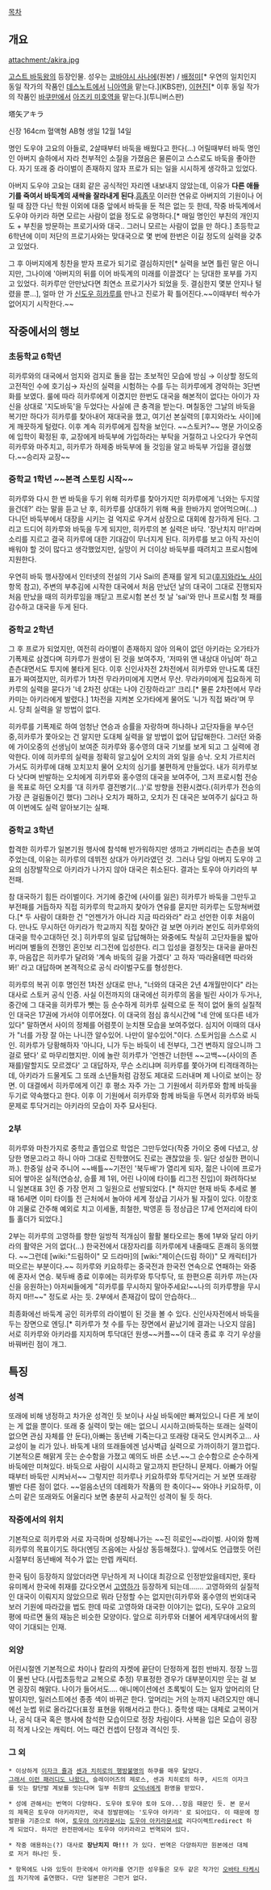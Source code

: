 [[목차]]
== 개요 ==
attachment:/akira.jpg

[[고스트 바둑왕]]의 등장인물. 성우는 [[코바야시 사나에]](원본) / [[배정미]][* 우연의 일치인지 동일 작가의 작품인 [[데스노트]]에서 [[니아]]역을 맡는다.](KBS판), [[이현진]][* 이후 동일 작가의 작품인 [[바쿠만]]에서 [[아즈키 미호]]역을 맡는다.](투니버스판)

塔矢アキラ

신장 164cm
혈액형 AB형
생일 12월 14일

명인 도우야 고요의 아들로, 2살때부터 바둑을 배웠다고 한다(...) 어릴때부터 바둑 명인인 아버지 슬하에서 자라 천부적인 소질을 가졌음은 물론이고 스스로도 바둑을 좋아한다. 자기 또래 중 라이벌이 존재하지 않자 프로가 되는 일을 시시하게 생각하고 있었다. 

아버지 도우야 고요는 대회 같은 공식적인 자리엔  내보내지 않았는데, 이유가 '''다른 애들 기를 죽여서 바둑계의 새싹을 잘라내게 된다'''.[[흠좀무]] 이러한 연유로 아버지의 기원이나 어릴 때 잠깐 다닌 학원 이외에 대중 앞에서 바둑을 둔 적은 없는 듯 한데, 작중 바둑계에서 도우야 아키라 하면 모르는 사람이 없을 정도로 유명하다.[* 매일 명인인 부친의 개인지도 + 부친을 방문하는 프로기사와 대국.. 그러니 모르는 사람이 없을 만 하다.] 초등학교 6학년에 이미 저단의 프로기사와는 맞대국으로 몇 번에 한번은 이길 정도의 실력을 갖추고 있었다.

그 후 아버지에게 칭찬을 받자 프로가 되기로 결심하지만[* 실력을 보면 틀린 말은 아니지만, 그나이에 '아버지의 뒤를 이어 바둑계의 미래를 이끌겠다' 는 당대한 포부를 가지고 있었다. 히카루만 안만났다면 최연소 프로기사가 되었을 듯. 결심한지 몇분 안지나 털렸을 뿐...], 얼마 안 가 [[신도우 히카루]]를 만나고 진로가 확 틀어진다.~~이때부터 싹수가 없어지기 시작한다.~~


== 작중에서의 행보 ==
 
=== 초등학교 6학년  ===

히카루와의 대국에서 엄지와 검지로 돌을 잡는 초보적인 모습에 방심 → 이상할 정도의 고전적인 수에 호기심→ 자신의 실력을 시험하는 수를 두는 히카루에게 경악하는 3단변화를 보였다. 
룰에 따라 히카루에게 이겼지만 한번도 대국을 해본적이 없다는 아이가 자신을 상대로 '지도바둑'을 두었다는 사실에 큰 충격을 받는다. 며칠동안 그날의 바둑을 복기만 하다가 히카루를 찾아내어 재대국을 했고, 여기선 본실력의 [후지와라노 사이]에게 깨끗하게 털렸다. 이후 계속 히카루에게 집착을 보인다. ~~스토커?~~ 명문 가이오중에 입학이 확정된 후, 교장에게 바둑부에 가입하라는 부탁을 거절하고 나오다가 우연히 히카루와 마주치고, 히카루가 하제중 바둑부에 들 것임을 알고 바둑부 가입을 결심했다.~~승리자 교장~~


=== 중학교 1학년 ~~본격 스토킹 시작~~ ===

히카루와 다시 한 번 바둑을 두기 위해 히카루를 찾아가지만 히카루에게 '너와는 두지않을건데?' 라는 말을 듣고 난 후, 히카루를 상대하기 위해 욕을 한바가지 얻어먹으며(...) 다니던 바둑부에서  대장을 시키는 걸 억지로 우겨서 삼장으로 대회에 참가하게 된다.
그리고 드디어 히카루와 바둑을 두게 되지만, 히카루의 본 실력은 바닥. '장난치지 마!'라며 소리를 지르고 결국 히카루에 대한 기대감이 무너지게 된다. 히카루를 보고 아직 자신이 배워야 할 것이 많다고 생각했었지만, 실망이 커 더이상 바둑부를 때려치고 프로시험에 지원한다.


우연히 바둑 행사장에서 인터넷의 전설의 기사 Sai의 존재를 알게 되고([[후지와라노 사이]] 항목 참고), 주변의 부추김에 시작한 대국에서 처음 만났던 날의 대국이 그대로 진행되자 처음 만났을 때의 히카루임을 깨닫고 프로시험 본선 첫 날  'sai'와 만나 프로시험 첫 패를 감수하고 대국을 두게 된다.

=== 중학교 2학년 ===

그 후 프로가 되었지만, 여전히 라이벌이 존재하지 않아 의욕이 없던 아키라는 오가타가 기폭제로 삼겠다며 히카루가 원생이 된 것을 보여주자, '저따위 앤 내상대 아님여' 하고 츤츤대면서도 투지에 불타게 된다. 이후 신인사자전 2차전에서 히카루와 만나도록 대진표가 짜여졌지만, 히카루가 1차전 무라카미에게 지면서 무산. 무라카미에게 집요하게 히카루의 실력을 묻다가 '네 2차전 상대는 나야 긴장하라고!' 크리.[* 물론 2차전에서 무라카미는 아키라에게 발렸다.] 1차전을 지켜본 오가타에게 물어도 '니가 직접 봐라'며 무시. 당최 실력을 알 방법이 없다.


히카루를 기폭제로 하여 엄청난 연승과 승률을 자랑하며 하나하나 고단자들을 부수던 중,히카루가 쫓아오는 건 알지만 도대체 실력을 알 방법이 없어 답답해한다. 그러던 와중에 가이오중의 선생님이 보여준 히카루와 홍수영의 대국 기보를 보게 되고 그 실력에 경악한다. 이에 히카루의 실력을 정확히 알고싶어 오치의 과외 일을 승낙. 오치 가르치러 가서도 히카루에 대해 꼬치꼬치 물어 오치의 심기를 불편하게 만들었다. 내가 히카루보다 낫다며 반발하는 오치에게 히카루와 홍수영의 대국을 보여주어, 그저 프로시험 전승을 목표로 하던 오치를 '대 히카루 결전병기(...)'로 방향을 전환시켰다.(히카루가 전승의 가장 큰 걸림돌이긴 했다) 그러나 오치가 패하고, 오치가 진 대국은 보여주기 싫다고 하여 이번에도 실력 알아보기는 실패.

=== 중학교 3학년 ===
합격한 히카루가 일본기원 행사에 참석해 반가워하지만 생까고 가버리리는 츤츤을 보여주었는데, 이유는 히카루의 데뷔전 상대가 아키라였던 것. 그러나 당일 아버지 도우야 고요의 심장발작으로 아키라가 나가지 않아 대국은 취소된다. 결과는 토우야 아키라의 부전패.

참 대국하기 힘든 라이벌이다. 거기에 중간에 (사이를 잃은) 히카루가 바둑을 그만두고 부전패를 거듭하자 직접 히카루의 학교까지 찾아가 연유를 묻지만 히카루는 도망쳐버렸다.[* 두 사람이 대화한 건 "언젠가가 아니라 지금 따라와라" 라고 선언한 이후 처음이다. 만나도 무시하던 아키라가 학교까지 직접 찾아간 걸 보면 아키라 본인도 히카루와의 대국을 학수고대하던 것.] 히카루의 일로 답답해하는 와중에도 착실히 고단자들을 밟아버리며 별들의 전쟁인 혼인보 리그전에 입성한다. 리그 입성을 결정짓는 대국을 끝마친 후, 마음잡은 히카루가 달려와 '계속 바둑의 길을 가겠다' 고 하자 '따라올테면 따라와봐!' 라고 대답하며 본격적으로 공식 라이벌구도를 형성한다.


히카루의 복귀 이후 명인전 1차전 상대로 만나, "너와의 대국은 2년 4개월만이다" 라는 대사로 스토커 공식 인증. 사실 이전까지의 대국에선 히카루의 몸을 빌린 사이가 두거나, 중간에 그 대국을 히카루가 뺏는 등 순수하게 히카루 실력으로 둔 적이 없어 둘의 실질적인 대국은 17권에 가서야 이루어졌다. 이 대국의 점심 휴식시간에 "네 안에 또다른 네가 있다" 말하면서 사이의 정체를 어렴풋이 눈치챈 모습을 보여주었다. 심지어 이때의 대사가 "너를 가장 잘 아는 나니깐 알수있어. 나만이 알수있어."이다. 스토커임을 스스로 시인. 히카루가 당황해하자 '아니다, 니가 두는 바둑이 네 전부다, 그건 변하지 않으니까 그걸로 됐다' 로 마무리했지만. 이에 놀란 히카루가 '언젠간 너한텐 ~~고백~~(사이의 존재를)말할지도 모르겠다' 고 대답하자, 무슨 소리냐며 히카루를 쫓아가며 티격태격하는데, 아키라가 드물게도 그 또래 소년들처럼 감정도 제대로 드러내며 제 나이로 보이는 장면.
이 대결에서 히카루에게 이긴 후 평소 자주 가는 그 기원에서 히카루와 함께 바둑을 두기로 약속했다고 한다. 이후 이 기원에서 히카루와 함께 바둑을 두면서 히카루와 바둑문제로 투닥거리는 아키라의 모습이 자주 묘사된다.


=== 2부 ===
히카루와 마찬가지로 중학교 졸업으로 학업은 그만두었다(작중 가이오 중에 다녔고, 상당한 명문고라고 하니 아마 그대로 진학했어도 진로는 괜찮았을 듯. 일단 성실한 편이니까.). 한중일 삼국 주니어 ~~배틀~~기전인 '북두배'가 열리게 되자, 젊은 나이에 프로가 되어 쌓아온 실적(연승상, 승률 제 1위, 어린 나이에 타이틀 리그전 진입)이 화려하다보니 일본대표 3인 중 가장 먼저 그 일원으로 선발되었다. [* 하지만 현재 바둑 추세로 볼때 16세면 이미 타이틀 전 근처에서 놀아야 세계 정상급 기사가 될 자질이 있다. 이창호야 괴물로 간주해 예외로 치고 이세돌, 최철한, 박영훈 등 정상급은 17세 언저리에 타이틀 홀더가 되었다.]


2부는 히카루의 고영하를 향한 일방적 적개심이 활활 불타오르는 통에 1부와 달리 아키라의 활약은 거의 없다(...) 한국전에서 대장자리를 히카루에게 내줄때도 흔쾌히 동의했다. ~~그런데 [wiki:"드림하이" 모 드라마]의 [wiki:"제이슨(드림 하이)" 모 캐릭터]가 떠오르는 부분이다.~~ 히카루와 키요하루는 중국전과 한국전 연속으로 연패하는 와중에 혼자서 연승. 북두배 종료 이후에는 히카루와 투닥투닥, 또 한편으론 히카루 까는(자신을 응원하는) 아저씨들에게 "히카루를 무시하지 말아주세요!~~나의 히카루쨩을 무시하지 마!!~~" 정도로 사는 듯. 2부에서 존재감이 많이 안습하다...



최종화에선 바둑계 공인 히카루의 라이벌이 된 것을 볼 수 있다. 신인사자전에서 바둑을 두는 장면으로 엔딩.[* 히카루가 첫 수를 두는 장면에서 끝났기에 결과는 나오지 않음] 서로 히카루와 아키라를 지지하며 투닥대던 원생~~커플~~이 대국 종료 후 각기 우상을 바꿔버린 점이 개그.

== 특징 ==
=== 성격 ===
또래에 비해 냉정하고 차가운 성격인 듯 보이나 사실 바둑에만 빠져있으니 다른 게 보이는 게 없을 뿐이다. 또래 중 실력이 맞는 애는 없으니 시시하고(바둑하는 또래는 실력이 없으면 관심 자체를 안 둔다),아빠는 동년배 기죽는다고 또래랑 대국도 안시켜주고... 사교성이 늘 리가 있나. 바둑계 내의 또래들에겐 넘사벽급 실력으로 가까이하기 껄끄럽다. 기본적으론 해맑게 웃는 순수함을 가졌고 예의도 바른 소년.~~그 순수함으로 순수하게 바둑에만 미쳐있다. 바둑으로 사람이 시시하고 말고까지 판단하니 문제다. 아빠가 어릴때부터 바둑만 시켜놔서~~ 그렇지만 히카루나 키요하루와 투닥거리는 거 보면 또래랑 별반 다른 점이 없다. ~~얼음소년의 데레화가 작품의 한 축이다~~ 와야나 키요하루, 이스미 같은 또래와도 어울리다 보면 충분히 사교적인 성격이 될 듯 하다.

=== 작중에서의 위치 ===
기본적으로 히카루와 서로 자극하며 성장해나가는 ~~진 히로인~~라이벌. 사이와 함께 히카루의 목표이기도 하다(엔딩 즈음에는 사실상 동등해졌다.). 앞에서도 언급했듯 어린 시절부터 동년배에 적수가 없는 만렙 캐릭터. 

한국 팀이 등장하지 않았더라면 무난하게 저 나이대 최강으로 인정받았을테지만, 홋타 유미께서 한국에 취재를 갔다오면서 [[고영하]]가 등장하게 되는데……. 고영하와의 실질적인 대국이 이뤄지지 않았으므로 뭐라 단정할 수는 없지만(히카루와 홍수영의 번외대국 보러 기원에 따라갔을 법도 한데 따로 고영하와 대국한 이야기는 없다), 도우야 고요의 평에 따르면 둘의 재능은 비슷한 모양이다. 앞으로 히카루와 더불어 세계무대에서의 활약이 기대되는 인재.

=== 외양 ===
어린시절엔 기본적으로 차이나 칼라의 자켓에 끝단이 단정하게 접힌 반바지. 정장 느낌이 물씬 난다.(사립초등학교 교복으로 추정) 무표정한 경우가 대부분이지만 웃는 걸 보면 굉장히 해맑다. 나이가 들어서도…. 애니메이션에선 초록빛이 도는 일자 앞머리의 단발이지만, 일러스트에선 종종 색이 바뀌곤 한다. 앞머리는 거의 눈까지 내려오지만 애니에선 눈썹 위로 올라갔다(표정 표현을 위해서라고 한다.). 중학생 때는 대체로 교복이거나, 공식 대국 혹은 행사에 참석한 모습이므로 정장 차림이다. 사복을 입은 모습이 굉장히 적게 나오는 캐릭터. 어느 때건 컨셉이 단정과 격식인 듯.

=== 그 외 ===
 * 이상하게 [[이자크 쥴]]과 [[센과 치히로의 행방불명]]의 하쿠를 매우 닮았다.
 [http://pds15.egloos.com/pds/200911/17/84/b0046084_4b021065d90e1.jpg 그래서 이런 패러디도 나왔다.] 슬레이어즈의 제로스, 센과 치히로의 하쿠, 시드의 이자크를 잇는 칼단발 계보를 잇는다며 일부 취향의 [[오덕녀]]에게 환영을 받았다.

 * 성에 관해서는 번역이 다양하다. 도우야 토우야 토야 도야...장음 때문인 듯. 본 문서의 제목은 토우야 아키라지만, 국내 정발판에는 '도우야 아키라' 로 되어있다. 이 때문에 정발판을 기준으로 하여, [[토우야 아키라]]문서는 [[도우야 아키라]]문서로 리다이렉트redirect 하게 되었다. 하지만 완전판에서는 토우야 아키라라고 번역되어 있다.

 * 작중 애용하는(?) 대사로 '''장난치지 마!!!''' 가 있다. 번역은 다양하지만 원본에선 대체로 저거 하나인 듯. 

 * 항목에도 나와 있듯이 한국에서 아키라를 연기한 성우들은 모두 같은 작가인 [[오바타 타케시]]의 차기작에 출연했다. 다만 일본판은 그런거 없다.
